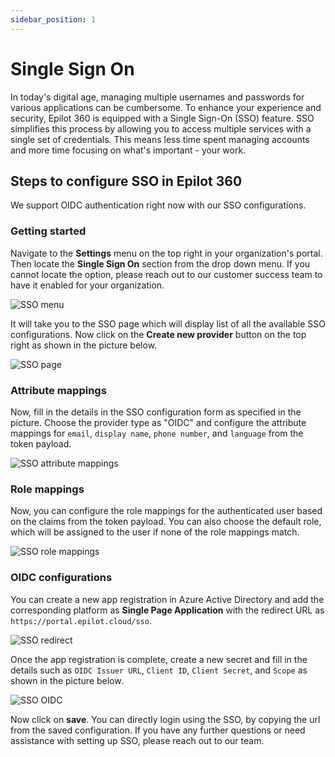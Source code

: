 ```yaml
---
sidebar_position: 1
---
```


# Single Sign On

In today's digital age, managing multiple usernames and passwords for various applications can be cumbersome. To enhance your experience and security, Epilot 360 is equipped with a Single Sign-On (SSO) feature. SSO simplifies this process by allowing you to access multiple services with a single set of credentials. This means less time spent managing accounts and more time focusing on what's important - your work.

## Steps to configure SSO in Epilot 360

We support OIDC authentication right now with our SSO configurations.

### Getting started

Navigate to the <b>Settings</b> menu on the top right in your organization's portal. Then locate the <b>Single Sign On</b> section from the drop down menu. If you cannot locate the option, please reach out to our customer success team to have it enabled for your organization.

![SSO menu](/img/sso/sso-menu.png)


It will take you to the SSO page which will display list of all the available SSO configurations. Now click on the <b>Create new provider</b> button on the top right as shown in the picture below.

![SSO page](/img/sso/sso-page.png)

### Attribute mappings

Now, fill in the details in the SSO configuration form as specified in the picture. Choose the provider type as "OIDC" and configure the attribute mappings for `email`, `display name`, `phone number`, and `language` from the token payload.

![SSO attribute mappings](/img/sso/sso-add-new.png)

### Role mappings

Now, you can configure the role mappings for the authenticated user based on the claims from the token payload. You can also choose the default role, which will be assigned to the user if none of the role mappings match.

![SSO role mappings](/img/sso/sso-role-mapping.png)

### OIDC configurations

You can create a new app registration in Azure Active Directory and add the corresponding platform as <b>Single Page Application</b> with the redirect URL as `https://portal.epilot.cloud/sso`.

![SSO redirect](/img/sso/sso-redirect.png)


Once the app registration is complete, create a new secret and fill in the details such as `OIDC Issuer URL`, `Client ID`, `Client Secret`, and `Scope` as shown in the picture below.

![SSO OIDC](/img/sso/sso-oidc.png)

Now click on <b>save</b>. You can directly login using the SSO, by copying the url from the saved configuration. If you have any further questions or need assistance with setting up SSO, please reach out to our team.